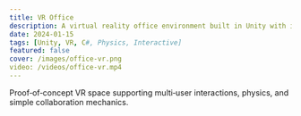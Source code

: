 ```yaml
---
title: VR Office
description: A virtual reality office environment built in Unity with interactive physics objects and immersive VR experience.
date: 2024-01-15
tags: [Unity, VR, C#, Physics, Interactive]
featured: false
cover: /images/office-vr.png
video: /videos/office-vr.mp4
---
```


Proof‑of‑concept VR space supporting multi‑user interactions, physics, and simple collaboration mechanics.
